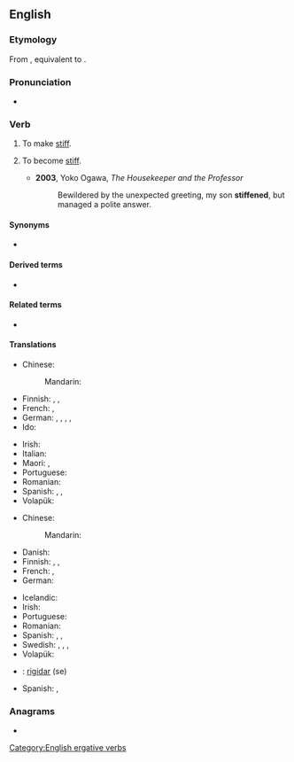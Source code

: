 ==English==

===Etymology===
From {{inh|en|enm|stifnen}}, equivalent to {{af|en|stiff|-en|pos=verb}}.

===Pronunciation===
* {{rhymes|ɪfən|lang=en}}

===Verb===
{{en-verb}}

# {{lb|en|transitive}} To make [[stiff]].
# {{lb|en|intransitive}} To become [[stiff]].
#* '''2003''', Yoko Ogawa, ''The Housekeeper and the Professor''
#*: Bewildered by the unexpected greeting, my son '''stiffened''', but managed a polite answer.

====Synonyms====
* {{l|en|starken}}

====Derived terms====
* {{l|en|stiffen up}}

====Related terms====
* {{l|en|stiff}}

====Translations====
{{trans-top|to make stiff}}
* Chinese:
*: Mandarin: {{t|cmn|使僵硬}}
* Finnish: {{t|fi|jäykistää}}, {{t+|fi|jähmettää}}, {{t|fi|kangistaa}}
* French: {{t+|fr|raidir}}, {{t+|fr|endurcir}}
* German: {{t|de|aussteifen}}, {{t+|de|versteifen}}, {{t+|de|verstärken}}, {{t+|de|ertüchtigen}}, {{t|de|aufdoppeln}}
* Ido: {{t+|io|rigidigar}}
{{trans-mid}}
* Irish: {{t|ga|stalc}}
* Italian: {{t|it|irrigidire}}
* Maori: {{t|mi|whakamakiki}}, {{t|mi|whakawhena}}
* Portuguese: {{t+|pt|endurecer}}
* Romanian: {{t+|ro|întări}}
* Spanish: {{t+|es|atiesar}}, {{t+|es|entiesar}}, {{t+|es|endurecer}}
* Volapük: {{t+|vo|stifükön}}
{{trans-bottom}}

{{trans-top|to become stiff}}
* Chinese:
*: Mandarin: {{t+|cmn|变硬}}
* Danish: {{t|da|stivne}}
* Finnish: {{t+|fi|jäykistyä}}, {{t+|fi|jähmettyä}}, {{t+|fi|kangistua}}
* French: {{t+|fr|se raidir}}, {{t+|fr|s'endurcir}}
* German: {{t+|de|versteifen}}
{{trans-mid}}
* Icelandic: {{t|is|stífna}}
* Irish: {{t|ga|stalc}}
* Portuguese: {{t+|pt|endurecer}}
* Romanian: {{t+|ro|întări}}
* Spanish: {{t+|es|atiesarse}}, {{t+|es|entiesarse}}, {{t+|es|endurecerse}}
* Swedish: {{t+|sv|styvna}}, {{t+|sv|stelna}}, {{t+|sv|styv|alt=bli styv}}, {{t+|sv|stel|alt=bli stel}}
* Volapük: {{t+|vo|stifikön}}
{{trans-bottom}}

{{checktrans-top}}
* {{ttbc|ia}}: [[rigidar]] (se)
{{trans-mid}}
* Spanish: {{t+check|es|atiesar|alt=atiesarse}}, {{t+check|es|endurecer|alt=endurecerse}}
{{trans-bottom}}

===Anagrams===
* {{anagrams|en|infefts}}

[[Category:English ergative verbs]]
